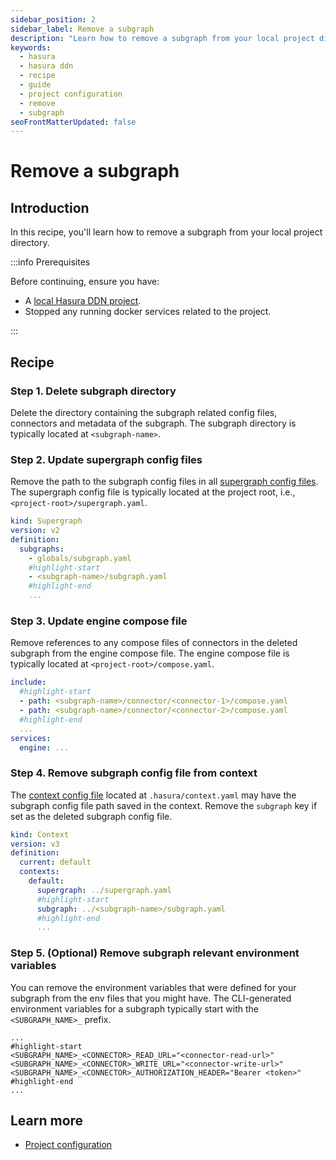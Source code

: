 ```yaml
---
sidebar_position: 2
sidebar_label: Remove a subgraph
description: "Learn how to remove a subgraph from your local project directory"
keywords:
  - hasura
  - hasura ddn
  - recipe
  - guide
  - project configuration
  - remove
  - subgraph
seoFrontMatterUpdated: false
---
```


# Remove a subgraph

## Introduction

In this recipe, you'll learn how to remove a subgraph from your local project directory.

:::info Prerequisites

Before continuing, ensure you have:

- A [local Hasura DDN project](/getting-started/quickstart.mdx).
- Stopped any running docker services related to the project.

:::

## Recipe

### Step 1. Delete subgraph directory

Delete the directory containing the subgraph related config files, connectors and metadata of
the subgraph. The subgraph directory is typically located at `<subgraph-name>`.

### Step 2. Update supergraph config files

Remove the path to the subgraph config files in all
[supergraph config files](/project-configuration/config.mdx#supergraph-config). The supergraph config file is typically
located at the project root, i.e., `<project-root>/supergraph.yaml`.

```yaml title="supergraph.yaml"
kind: Supergraph
version: v2
definition:
  subgraphs:
    - globals/subgraph.yaml
    #highlight-start
    - <subgraph-name>/subgraph.yaml
    #highlight-end
    ...
```

### Step 3. Update engine compose file

Remove references to any compose files of connectors in the deleted subgraph from the engine compose file. The engine compose
file is typically located at `<project-root>/compose.yaml`.

```yaml title="<project-root>/compose.yaml"
include:
  #highlight-start
  - path: <subgraph-name>/connector/<connector-1>/compose.yaml
  - path: <subgraph-name>/connector/<connector-2>/compose.yaml
  #highlight-end
  ...
services:
  engine: ...
```


### Step 4. Remove subgraph config file from context

The [context config file](/project-configuration/config.mdx#context-file) located at `.hasura/context.yaml` may have the
subgraph config file path saved in the context. Remove the `subgraph` key if set as the deleted subgraph config file.

```yaml title=".hasura/context.yaml"
kind: Context
version: v3
definition:
  current: default
  contexts:
    default:
      supergraph: ../supergraph.yaml
      #highlight-start
      subgraph: ../<subgraph-name>/subgraph.yaml
      #highlight-end
      ...
```


### Step 5. (Optional) Remove subgraph relevant environment variables

You can remove the environment variables that were defined for your subgraph from the env files that you might have.
The CLI-generated environment variables for a subgraph typically start with the `<SUBGRAPH_NAME>_` prefix.

```.env title="For example, .env"
...
#highlight-start
<SUBGRAPH_NAME>_<CONNECTOR>_READ_URL="<connector-read-url>"
<SUBGRAPH_NAME>_<CONNECTOR>_WRITE_URL="<connector-write-url>"
<SUBGRAPH_NAME>_<CONNECTOR>_AUTHORIZATION_HEADER="Bearer <token>"
#highlight-end
...
```

## Learn more

- [Project configuration](/project-configuration/overview.mdx)
